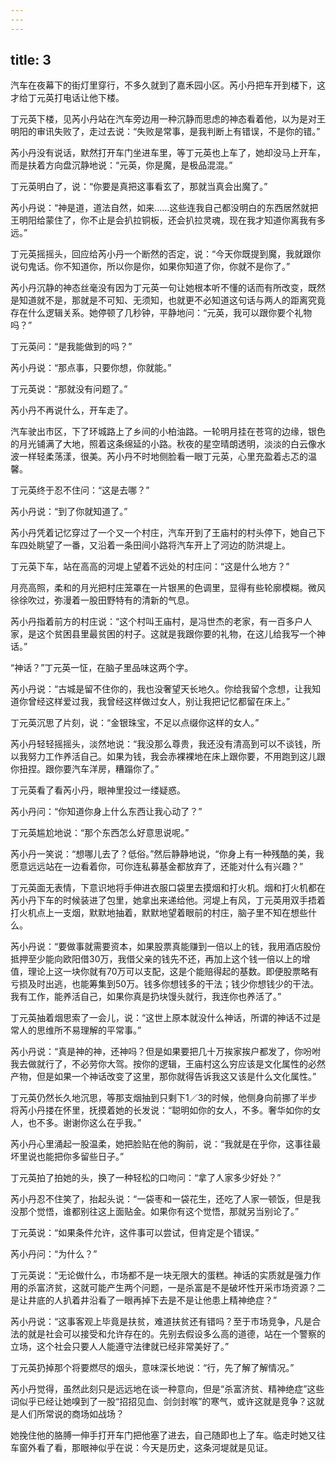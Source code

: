 ```yaml
---
---
---
```

title: 3
---




汽车在夜幕下的街灯里穿行，不多久就到了嘉禾园小区。芮小丹把车开到楼下，这才给丁元英打电话让他下楼。

丁元英下楼，见芮小丹站在汽车旁边用一种沉静而思虑的神态看着他，以为是对王明阳的审讯失败了，走过去说：“失败是常事，是我判断上有错误，不是你的错。”

芮小丹没有说话，默然打开车门坐进车里，等丁元英也上车了，她却没马上开车，而是扶着方向盘沉静地说：“元英，你是魔，是极品混混。”

丁元英明白了，说：“你要是真把这事看玄了，那就当真会出魔了。”

芮小丹说：“神是道，道法自然，如来……这些连我自己都没明白的东西居然就把王明阳给蒙住了，你不止是会扒拉铜板，还会扒拉灵魂，现在我才知道你离我有多远。”

丁元英摇摇头，回应给芮小丹一个断然的否定，说：“今天你既提到魔，我就跟你说句鬼话。你不知道你，所以你是你，如果你知道了你，你就不是你了。”

芮小丹沉静的神态丝毫没有因为丁元英一句让她根本听不懂的话而有所改变，既然是知道就不是，那就是不可知、无须知，也就更不必知道这句话与两人的距离究竟存在什么逻辑关系。她停顿了几秒钟，平静地问：“元英，我可以跟你要个礼物吗？”

丁元英问：“是我能做到的吗？”

芮小丹说：“那点事，只要你想，你就能。”

丁元英说：“那就没有问题了。”

芮小丹不再说什么，开车走了。

汽车驶出市区，下了环城路上了乡间的小柏油路。一轮明月挂在苍穹的边缘，银色的月光铺满了大地，照着这条绵延的小路。秋夜的星空晴朗透明，淡淡的白云像水波一样轻柔荡漾，很美。芮小丹不时地侧脸看一眼丁元英，心里充盈着忐忑的温馨。

丁元英终于忍不住问：“这是去哪？”

芮小丹说：“到了你就知道了。”

芮小丹凭着记忆穿过了一个又一个村庄，汽车开到了王庙村的村头停下，她自己下车四处眺望了一番，又沿着一条田间小路将汽车开上了河边的防洪堤上。

丁元英下车，站在高高的河堤上望着不远处的村庄问：“这是什么地方？”

月亮高照，柔和的月光把村庄笼罩在一片银黑的色调里，显得有些轮廓模糊。微风徐徐吹过，弥漫着一股田野特有的清新的气息。

芮小丹指着前方的村庄说：“这个村叫王庙村，是冯世杰的老家，有一百多户人家，是这个贫困县里最贫困的村子。这就是我跟你要的礼物，在这儿给我写一个神话。”

“神话？”丁元英一怔，在脑子里品味这两个字。

芮小丹说：“古城是留不住你的，我也没奢望天长地久。你给我留个念想，让我知道你曾经这样爱过我，我曾经这样做过女人，别让我把记忆都留在床上。”

丁元英沉思了片刻，说：“金银珠宝，不足以点缀你这样的女人。”

芮小丹轻轻摇摇头，淡然地说：“我没那么尊贵，我还没有清高到可以不谈钱，所以我努力工作养活自己。如果为钱，我会赤裸裸地在床上跟你要，不用跑到这儿跟你扭捏。跟你要汽车洋房，糟蹋你了。”

丁元英看了看芮小丹，眼神里投过一缕疑惑。

芮小丹问：“你知道你身上什么东西让我心动了？”

丁元英尴尬地说：“那个东西怎么好意思说呢。”

芮小丹一笑说：“想哪儿去了？低俗。”然后静静地说，“你身上有一种残酷的美，我愿意远远站在一边看着你，可你连私募基金都放弃了，还能对什么有兴趣？”

丁元英面无表情，下意识地将手伸进衣服口袋里去摸烟和打火机。烟和打火机都在芮小丹下车的时候装进了包里，她拿出来递给他。河堤上有风，丁元英用双手捂着打火机点上一支烟，默默地抽着，默默地望着眼前的村庄，脑子里不知在想些什么。

芮小丹说：“要做事就需要资本，如果股票真能赚到一倍以上的钱，我用酒店股份抵押至少能向欧阳借30万，我借父亲的钱先不还，再加上这个钱一倍以上的增值，理论上这一块你就有70万可以支配，这是个能赔得起的基数。即便股票略有亏损及时出逃，也能筹集到50万。钱多你想钱多的干法；钱少你想钱少的干法。我有工作，能养活自己，如果你真是扔块馒头就行，我连你也养活了。”

丁元英抽着烟思索了一会儿，说：“这世上原本就没什么神话，所谓的神话不过是常人的思维所不易理解的平常事。”

芮小丹说：“真是神的神，还神吗？但是如果要把几十万挨家挨户都发了，你吩咐我去做就行了，不必劳你大驾。按你的逻辑，王庙村这么穷应该是文化属性的必然产物，但是如果一个神话改变了这里，那你就得告诉我这又该是什么文化属性。”

丁元英仍然长久地沉思，等那支烟抽到只剩下1／3的时候，他侧身向前挪了半步将芮小丹搂在怀里，抚摸着她的长发说：“聪明如你的女人，不多。奢华如你的女人，也不多。谢谢你这么在乎我。”

芮小丹心里涌起一股温柔，她把脸贴在他的胸前，说：“我就是在乎你，这事往最坏里说也能把你多留些日子。”

丁元英拍了拍她的头，换了一种轻松的口吻问：“拿了人家多少好处？”

芮小丹忍不住笑了，抬起头说：“一袋枣和一袋花生，还吃了人家一顿饭，但是我没那个觉悟，谁都别往这上面贴金。如果你有这个觉悟，那就另当别论了。”

丁元英说：“如果条件允许，这件事可以尝试，但肯定是个错误。”

芮小丹问：“为什么？”

丁元英说：“无论做什么，市场都不是一块无限大的蛋糕。神话的实质就是强力作用的杀富济贫，这就可能产生两个问题，一是杀富是不是破坏性开采市场资源？二是让井底的人扒着井沿看了一眼再掉下去是不是让他患上精神绝症？”

芮小丹说：“这事客观上毕竟是扶贫，难道扶贫还有错吗？至于市场竞争，凡是合法的就是社会可以接受和允许存在的。先别去假设多么高的道德，站在一个警察的立场，这个社会只要人人能遵守法律就已经非常美好了。”

丁元英扔掉那个将要燃尽的烟头，意味深长地说：“行，先了解了解情况。”

芮小丹觉得，虽然此刻只是远远地在谈一种意向，但是“杀富济贫、精神绝症”这些词似乎已经让她嗅到了一股“招招见血、剑剑封喉”的寒气，或许这就是竞争？这就是人们所常说的商场如战场？

她挽住他的胳膊一伸手打开车门把他塞了进去，自己随即也上了车。临走时她又往车窗外看了看，那眼神似乎在说：今天是历史，这条河堤就是见证。